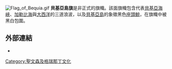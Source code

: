 [[File:Flag_of_Bequia.gif|thumb]]
'''貝基亞島旗'''是非正式的旗幟。該面旗幟包含代表[[貝基亞海峽|貝基亞海峽]]、[[加勒比海|加勒比海]]與[[大西洋|大西洋]]的三道浪波，以及[[貝基亞島|貝基亞島]]的象徵黑色[[座頭鯨|座頭鯨]]，在旗幟中被黑白包圍。

== 外部連結 ==
* {{FOTW|id=vc-bq|title=貝基亞島旗}}

{{Flag-stub}}
{{Saint Vincent and the Grenadines-stub}}

{{DEFAULTSORT:Bequia, Flag of}}
[[Category:聖文森及格瑞那丁文化|Category:聖文森及格瑞那丁文化]]